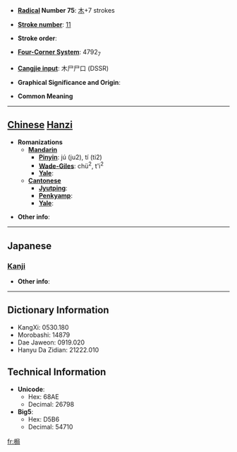 * '''[[Wiktionary:Chinese radical index| Radical]] Number 75''': [[Wiktionary:Chinese radical index 木|木]]+7 strokes

* '''[[Wiktionary:Chinese total strokes index|Stroke number]]''': [[Wiktionary:Chinese total strokes index 11|11]]

* '''Stroke order''': 

* '''[[Wiktionary:Chinese four corner index|Four-Corner System]]''': 4792<sub>7</sub>

* '''[[Wiktionary:Chinese Cangjie index|Cangjie input]]''': 木尸尸口 (DSSR)

* '''Graphical Significance and Origin''': 

* '''Common Meaning'''

----

== [[Chinese]] [[Hanzi]] ==

* '''Romanizations'''
** '''[[Mandarin]]'''
*** '''[[Pinyin]]''': jú (ju2), tí (ti2)
*** '''[[Wade-Giles]]''': chü<sup>2</sup>, t'i<sup>2</sup>
*** '''[[Yale]]''': 
** '''[[Cantonese]]'''
*** '''[[Jyutping]]''':
*** '''[[Penkyamp]]''': 
*** '''[[Yale]]''': 

* '''Other info''': 

----

==Japanese==
===[[Kanji]]===
{{kanji|on readings=[[きく]] (kiku), [[こく]] (koku), [[きょく]] (kyoku)|kun readings=[[ぜん]] (zen)}}

* '''Other info''':  

----

== Dictionary Information ==

* KangXi: 0530.180
* Morobashi: 14879
* Dae Jaweon: 0919.020
* Hanyu Da Zidian: 21222.010

== Technical Information ==

* '''Unicode''':
** Hex: 68AE
** Decimal: 26798
* '''Big5''':
** Hex: D5B6
** Decimal: 54710

[[fr:梮]]